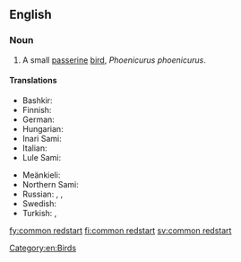 ==English==
{{wikipedia}}

===Noun===
{{en-noun|head=[[common]] [[redstart]]}}

# A small [[passerine]] [[bird]], ''Phoenicurus phoenicurus''.

====Translations====
{{trans-top|Phoenicurus phoenicurus}}
* Bashkir: {{t|ba|утҡойроҡ|tr=utqoyroq|sc=Cyrl}}
* Finnish: {{t+|fi|leppälintu}}
* German: {{t|de|Gartenrotschwanz|m}}
* Hungarian: {{t|hu|kerti rozsdafarkú}}
* Inari Sami: {{t|smn|leibiloddááš}}
* Italian: {{t|it|codirosso|m}}
* Lule Sami: {{t|smj|liejbbelådde}}
{{trans-mid}}
* Meänkieli: {{t|fit|uulintu}}
* Northern Sami: {{t|se|leaibeloddi}}
* Russian: {{t|ru|обыкновенная горихвостка|f|sc=Cyrl}}, {{t|ru|садовая горихвостка|f|sc=Cyrl}}, {{t|ru|горихвостка-лысушка|f|sc=Cyrl}}
* Swedish: {{t+|sv|rödstjärt|c}}
* Turkish: {{t+|tr|bayağı kızılkuyruk}}, {{t+|tr|kızılkuyruk}}
{{trans-bottom}}

[[Category:en:Birds]]

[[fy:common redstart]]
[[fi:common redstart]]
[[sv:common redstart]]